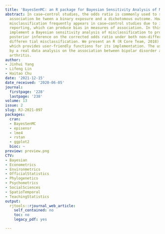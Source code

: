 ```yaml
---
title: 'BayesSenMC: an R package for Bayesian Sensitivity Analysis of Misclassification'
abstract: In case–control studies, the odds ratio is commonly used to summarize the
  association be tween a binary exposure and a dichotomous outcome. However, exposure
  misclassification frequently appears in case–control studies due to inaccurate data
  reporting, which can produce bias in measures of association. In this article, we
  implement a Bayesian sensitivity analysis of misclassification to provide a full
  posterior inference on the corrected odds ratio under both non-differential and
  differen tial misclassification. We present an R (R Core Team, 2018) package BayesSenMC,
  which provides user-friendly functions for its implementation. The usage is illustrated
  by a real data analysis on the association between bipolar disorder and rheumatoid
  arthritis.
author:
- Jinhui Yang
- Lifeng Lin
- Haitao Chu
date: '2021-12-15'
date_received: '2020-06-05'
journal:
  firstpage: '228'
  lastpage: '238'
volume: 13
issue: 2
slug: RJ-2021-097
packages:
  cran:
  - BayesSenMC
  - episensr
  - lme4
  - rstan
  - ggplot2
  bioc: ~
preview: preview.png
CTV:
- Bayesian
- Econometrics
- Environmetrics
- OfficialStatistics
- Phylogenetics
- Psychometrics
- SocialSciences
- SpatioTemporal
- TeachingStatistics
output:
  rjtools::rjournal_web_article:
    self_contained: no
    toc: no
    legacy_pdf: yes

---
```

